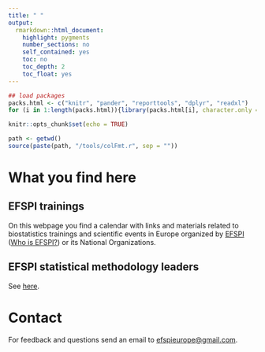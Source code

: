 ```yaml
---
title: " "
output: 
  rmarkdown::html_document:
    highlight: pygments
    number_sections: no
    self_contained: yes
    toc: no
    toc_depth: 2
    toc_float: yes
---
```


```r
## load packages
packs.html <- c("knitr", "pander", "reporttools", "dplyr", "readxl")
for (i in 1:length(packs.html)){library(packs.html[i], character.only = TRUE)}

knitr::opts_chunk$set(echo = TRUE)

path <- getwd()
source(paste(path, "/tools/colFmt.r", sep = ""))
```

# What you find here

## EFSPI trainings

On this webpage you find a calendar with links and materials related to biostatistics trainings and scientific events in Europe organized by [EFSPI](http://www.efspi.org) ([Who is EFSPI?](https://www.efspi.org/EFSPI/About_EFSPI/Who_is_EFSPI/EFSPI/About_EFSPI/Who_is_EFSPI.aspx?hkey=bd0697b9-ee96-4115-9a65-e6c19772236f)) or its National Organizations.

## EFSPI statistical methodology leaders

See [here](methods_intro.html).

# Contact

For feedback and questions send an email to [efspieurope@gmail.com](efspieurope@gmail.com).



